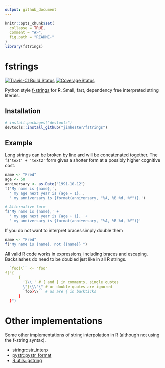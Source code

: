 ```yaml
---
output: github_document
---
```


<!-- README.md is generated from README.Rmd. Please edit that file -->

```r
knitr::opts_chunk$set(
  collapse = TRUE,
  comment = "#>",
  fig.path = "README-"
)
library(fstrings)
```

# fstrings
[![Travis-CI Build Status](https://travis-ci.org/jimhester/fstrings.svg?branch=master)](https://travis-ci.org/jimhester/fstrings)
[![Coverage Status](https://img.shields.io/codecov/c/github/jimhester/fstrings/master.svg)](https://codecov.io/github/jimhester/fstrings?branch=master)

Python style [f-strings](https://www.python.org/dev/peps/pep-0498/) for R. Small, fast, dependency free interpreted string literals.

## Installation

```r
# install.packages("devtools")
devtools::install_github("jimhester/fstrings")
```

## Example

Long strings can be broken by line and will be concatenated together. The
`f$'text' + 'text2'` form gives a shorter form at a possibly higher cognitive cost.
```r
name <- "Fred"
age <- 50
anniversary <- as.Date("1991-10-12")
f('My name is {name},',
  ' my age next year is {age + 1},',
  ' my anniversary is {format(anniversary, "%A, %B %d, %Y")}.')

# Alternative form
f$'My name is {name},' +
  ' my age next year is {age + 1},' +
  ' my anniversary is {format(anniversary, "%A, %B %d, %Y")}'
```

If you do not want to interpret braces simply double them
```r
name <- "Fred"
f("My name is {name}, not {{name}}.")
```

All valid R code works in expressions, including braces and escaping.
Backslashes do need to be doubled just like in all R strings.
```r
  `foo}\`` <- "foo"
f("{
      {
        '}\\'' # { and } in comments, single quotes
        \"}\\\"\" # or double quotes are ignored
        `foo}\\`` # as are { in backticks
      }
  }")
```

# Other implementations

Some other implementations of string interpolation in R (although not using the f-string syntax).

- [stringr::str_interp](http://stringr.tidyverse.org/reference/str_interp.html)
- [pystr::pystr_format](https://cran.r-project.org/package=pystr)
- [R.utils::gstring](https://cran.r-project.org/package=R.utils)
